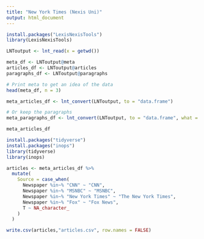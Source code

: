 ---
title: "New York Times (Nexis Uni)"
output: html_document
---

```{r}
install.packages("LexisNexisTools")
library(LexisNexisTools)

```

```{r}
LNToutput <- lnt_read(x = getwd())

```

```{r}
meta_df <- LNToutput@meta
articles_df <- LNToutput@articles
paragraphs_df <- LNToutput@paragraphs

# Print meta to get an idea of the data
head(meta_df, n = 3)
```

```{r}
meta_articles_df <- lnt_convert(LNToutput, to = "data.frame")

# Or keep the paragraphs
meta_paragraphs_df <- lnt_convert(LNToutput, to = "data.frame", what = "Paragraphs")
```

```{r}
meta_articles_df
```



```{r}
install.packages("tidyverse")
install.packages("inops")
library(tidyverse)
library(inops)
```

```{r}
articles <- meta_articles_df %>% 
  mutate(
    Source = case_when(
      Newspaper %in~% "CNN" ~ "CNN",
      Newspaper %in~% "MSNBC" ~ "MSNBC",
      Newspaper %in~% "New York Times" ~ "The New York Times",
      Newspaper %in~% "Fox" ~ "Fox News",
      T ~ NA_character_
    )
  )

write.csv(articles,"articles.csv", row.names = FALSE)
```



